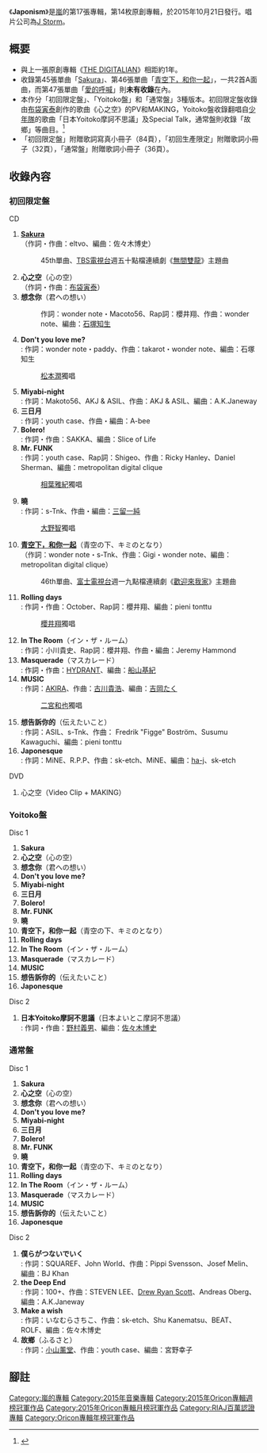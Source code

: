
{{Infobox Album
| Name = Japonism
| Cover = 
| Artist = [[嵐|嵐]]
| Type = 專輯
| Released = 2015年10月21日
| Recorded = 2015年
| Genre = [[J-POP|J-POP]]
| Length = 
| Label = [[J_Storm|J Storm]]
| Producer = 
| Certification  = * 百萬唱片（[[日本唱片協會|日本唱片協會]]）
| Chart position = * 週榜第1位
* 2015年10月度月排名第1名
* 2015年度年榜第1名<small>（Oricon）</small> 
| Reviews = 
| Last album            = [[THE_DIGITALIAN|THE DIGITALIAN]]<br />（2014年）
| This album            = '''Japonism'''<br />（2015年）
| Next album            = [[Are_You_Happy?|Are You Happy?]]<br />(2016年)
| Misc           = {{Singles
 | Name          = Japonism
 | Type          = 錄音室專輯
 | Single 1      = [[Sakura_(嵐)|Sakura]]
 | Single 1 date = 2015年2月25日
 | Single 2      = [[青空下，和你一起|青空下，和你一起]]
 | Single 2 date = 2015年5月13日
}}
}}

《'''Japonism'''》是[[嵐|嵐]]的第17張專輯，第14枚原創專輯，於2015年10月21日發行。唱片公司為[[J_Storm|J Storm]]。

== 概要 ==
* 與上一張原創專輯《[[THE_DIGITALIAN|THE DIGITALIAN]]》相距約1年。
* 收錄第45張單曲「[[Sakura_(嵐)|Sakura]]」、第46張單曲「[[青空下，和你一起|青空下，和你一起]]」，一共2首A面曲，而第47張單曲「[[愛的呼喊|愛的呼喊]]」則'''未有收錄'''在內。
* 本作分「初回限定盤」、「Yoitoko盤」和「通常盤」3種版本。初回限定盤收錄由[[布袋寅泰|布袋寅泰]]創作的歌曲《心之空》的PV和MAKING，Yoitoko盤收錄翻唱自[[少年隊|少年隊]]的歌曲「日本Yoitoko摩訶不思議」及Special Talk，通常盤則收錄「故鄉」等曲目。<ref>{{Cite web |url=http://tower.jp/article/feature_item/2015/08/28/0705 |title=嵐、ニュー・アルバム『Japonism』10月21日発売 |accessdate=2015-09-21 |archive-date=2019-02-22 |archive-url=https://web.archive.org/web/20190222151944/https://tower.jp/article/feature_item/2015/08/28/0705 |dead-url=no }}</ref>
*「初回限定盤」附贈歌詞寫真小冊子（84頁），「初回生產限定」附贈歌詞小冊子（32頁），「通常盤」附贈歌詞小冊子（36頁）。

==收錄內容==
===初回限定盤===
; CD
# '''[[Sakura_(嵐)|Sakura]]'''<br/>（作詞・作曲：eltvo、編曲：佐々木博史）
#:45th單曲、[[TBS電視台|TBS電視台]]週五十點檔連續劇《[[無間雙龍|無間雙龍]]》主題曲
# '''心之空'''（心の空）<br/>（作詞・作曲：[[布袋寅泰|布袋寅泰]]）
# '''想念你'''（君への想い）
#: 作詞：wonder note・Macoto56、Rap詞：櫻井翔、作曲：wonder note、編曲：[[石塚知生|石塚知生]]
# '''Don't you love me?'''<br/>
#: 作詞：wonder note・paddy、作曲：takarot・wonder note、編曲：石塚知生
#:[[松本潤|松本潤]]獨唱
# '''Miyabi-night'''<br/>
#: 作詞：Makoto56、AKJ & ASIL、作曲：AKJ & ASIL、編曲：A.K.Janeway
# '''三日月'''<br/>
#: 作詞：youth case、作曲・編曲：A-bee
# '''Bolero!'''<br/>
#: 作詞・作曲：SAKKA、編曲：Slice of Life
# '''Mr. FUNK'''<br/>
#: 作詞：youth case、Rap詞：Shigeo、作曲：Ricky Hanley、Daniel Sherman、編曲：metropolitan digital clique
#:[[相葉雅紀|相葉雅紀]]獨唱
# '''曉'''<br/>
#: 作詞：s-Tnk、作曲・編曲：[[三留一純|三留一純]]
#:[[大野智|大野智]]獨唱
# '''[[青空下，和你一起|青空下，和你一起]]'''（青空の下、キミのとなり）<br/>（作詞：wonder note・s-Tnk、作曲：Gigi・wonder note、編曲：metropolitan digital clique）
#:46th單曲、[[富士電視台|富士電視台]]週一九點檔連續劇《[[歡迎來我家|歡迎來我家]]》主題曲
# '''Rolling days'''<br/>
#: 作詞・作曲：October、Rap詞：櫻井翔、編曲：pieni tonttu
#:[[櫻井翔|櫻井翔]]獨唱
# '''In The Room'''（イン・ザ・ルーム）<br/>
#: 作詞：小川貴史、Rap詞：櫻井翔、作曲・編曲：Jeremy Hammond
# '''Masquerade'''（マスカレード）<br/>
#: 作詞・作曲：[[HYDRANT|HYDRANT]]、編曲：[[船山基紀|船山基紀]]
# '''MUSIC'''<br/>
#: 作詞：[[AKIRA_(PALM_DRIVE)|AKIRA]]、作曲：[[古川貴浩|古川貴浩]]、編曲：[[吉岡たく|吉岡たく]]
#:[[二宮和也|二宮和也]]獨唱
# '''想告訴你的'''（伝えたいこと）<br/>
#: 作詞：ASIL、s-Tnk、作曲： Fredrik "Figge" Boström、Susumu Kawaguchi、編曲：pieni tonttu
# '''Japonesque'''<br/>
#: 作詞：MiNE、R.P.P、作曲：sk-etch、MiNE、編曲：[[ha-j|ha-j]]、sk-etch

; DVD
# 心之空（Video Clip + MAKING）


===Yoitoko盤===
; Disc 1
# '''Sakura'''
# '''心之空'''（心の空）
# '''想念你'''（君への想い）
# '''Don't you love me?'''
# '''Miyabi-night'''
# '''三日月'''
# '''Bolero!'''
# '''Mr. FUNK'''
# '''曉'''
# '''青空下，和你一起'''（青空の下、キミのとなり）
# '''Rolling days'''
# '''In The Room'''（イン・ザ・ルーム）
# '''Masquerade'''（マスカレード）
# '''MUSIC'''
# '''想告訴你的'''（伝えたいこと）
# '''Japonesque'''

; Disc 2
# '''日本Yoitoko摩訶不思議'''（日本よいとこ摩訶不思議）<br/>
#: 作詞・作曲：[[野村義男|野村義男]]、編曲：[[佐々木博史|佐々木博史]]


===通常盤===
; Disc 1
# '''Sakura'''
# '''心之空'''（心の空）
# '''想念你'''（君への想い）
# '''Don't you love me?'''
# '''Miyabi-night'''
# '''三日月'''
# '''Bolero!'''
# '''Mr. FUNK'''
# '''曉'''
# '''青空下，和你一起'''（青空の下、キミのとなり）
# '''Rolling days'''
# '''In The Room'''（イン・ザ・ルーム）
# '''Masquerade'''（マスカレード）
# '''MUSIC'''
# '''想告訴你的'''（伝えたいこと）
# '''Japonesque'''

; Disc 2
# '''僕らがつないでいく'''<br/>
#: 作詞：SQUAREF、John World、作曲：Pippi Svensson、Josef Melin、編曲：BJ Khan
# '''the Deep End'''<br/>
#: 作詞：100+、作曲：STEVEN LEE、[[アフター・ロミオ|Drew Ryan Scott]]、Andreas Oberg、編曲：A.K.Janeway
# '''Make a wish'''<br/>
#: 作詞：いなむらさちこ、作曲：sk-etch、Shu Kanematsu、BEAT、ROLF、編曲：佐々木博史
# '''故鄉'''（ふるさと）<br/>
#: 作詞：[[小山薰堂|小山薰堂]]、作曲：youth case、編曲：宮野幸子

==腳註==
{{Reflist}}


{{嵐}}
{{Oricon專輯年榜冠軍|2015年}}
{{Oricon專輯月榜冠軍 (2010年代後期)|2015年10月}}
{{Oricon專輯週榜冠軍 (2015年)|2015年11月2日－11月9日，共2週}}

{{DEFAULTSORT:Japonism}}
[[Category:嵐的專輯|Category:嵐的專輯]]
[[Category:2015年音樂專輯|Category:2015年音樂專輯]]
[[Category:2015年Oricon專輯週榜冠軍作品|Category:2015年Oricon專輯週榜冠軍作品]]
[[Category:2015年Oricon專輯月榜冠軍作品|Category:2015年Oricon專輯月榜冠軍作品]]
[[Category:RIAJ百萬認證專輯|Category:RIAJ百萬認證專輯]]
[[Category:Oricon專輯年榜冠軍作品|Category:Oricon專輯年榜冠軍作品]]